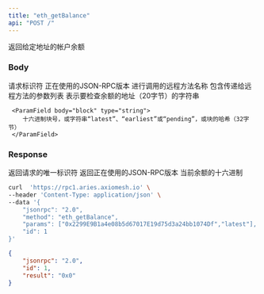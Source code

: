 ```yaml
---
title: "eth_getBalance"
api: "POST /"
---
```


返回给定地址的帐户余额

### Body

<ParamField body="id" type="number" placeholder="1">
  请求标识符
</ParamField>

<ParamField body="jsonrpc" type="string" placeholder="2.0">
  正在使用的JSON-RPC版本
</ParamField>

<ParamField body="method" type="string" placeholder="eth_getBalance">
  进行调用的远程方法名称
</ParamField>

<ParamField body="params" type="array">
  包含传递给远程方法的参数列表
     <ParamField body="address" type="string">
        表示要检查余额的地址（20字节）的字符串
     </ParamField>

     <ParamField body="block" type="string">
        十六进制块号，或字符串“latest”、“earliest”或“pending”，或块的哈希（32字节）
     </ParamField>
</ParamField>

### Response

<ResponseField name="id" type="number">
  返回请求的唯一标识符 
</ResponseField>

<ResponseField name="jsonrpc" type="string">
  返回正在使用的JSON-RPC版本
</ResponseField>

<ResponseField name="balance" type="string">
  当前余额的十六进制
</ResponseField>

<RequestExample>

```bash Example Request
curl  'https://rpc1.aries.axiomesh.io' \
--header 'Content-Type: application/json' \
--data '{
    "jsonrpc": "2.0",
    "method": "eth_getBalance",
    "params": ["0x2299E9B1a4e08b5d67017E19d75d3a24bb1074Df","latest"],
    "id": 1
}'
```

</RequestExample>

<ResponseExample>

```json Response
{
    "jsonrpc": "2.0",
    "id": 1,
    "result": "0x0"
}
```

</ResponseExample>